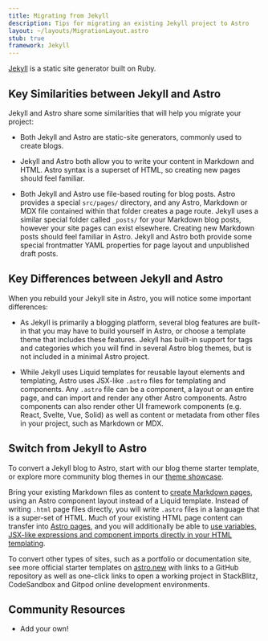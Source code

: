 ```yaml
---
title: Migrating from Jekyll
description: Tips for migrating an existing Jekyll project to Astro
layout: ~/layouts/MigrationLayout.astro
stub: true
framework: Jekyll
---
```


[Jekyll](https://jekyllrb.com) is a static site generator built on Ruby.

## Key Similarities between Jekyll and Astro

Jekyll and Astro share some similarities that will help you migrate your project:

- Both Jekyll and Astro are static-site generators, commonly used to create blogs.

- Jekyll and Astro both allow you to write your content in Markdown and HTML. Astro syntax is a superset of HTML, so creating new pages should feel familiar.

- Both Jekyll and Astro use file-based routing for blog posts. Astro provides a special `src/pages/` directory, and any Astro, Markdown or MDX file contained within that folder creates a page route. Jekyll uses a similar special folder called `_posts/` for your Markdown blog posts, however your site pages can exist elsewhere. Creating new Markdown posts should feel familiar in Astro. Jekyll and Astro both provide some special frontmatter YAML properties for page layout and unpublished draft posts.


## Key Differences between Jekyll and Astro

When you rebuild your Jekyll site in Astro, you will notice some important differences:

- As Jekyll is primarily a blogging platform, several blog features are built-in that you may have to build yourself in Astro, or choose a template theme that includes these features. Jekyll has built-in support for tags and categories which you will find in several Astro blog themes, but is not included in a minimal Astro project.

- While Jekyll uses Liquid templates for reusable layout elements and templating, Astro uses JSX-like `.astro` files for templating and components. Any `.astro` file can be a component, a layout or an entire page, and can import and render any other Astro components. Astro components can also render other UI framework components (e.g. React, Svelte, Vue, Solid) as well as content or metadata from other files in your project, such as Markdown or MDX.


## Switch from Jekyll to Astro

To convert a Jekyll blog to Astro, start with our blog theme starter template, or explore more community blog themes in our [theme showcase](https://astro.build/themes/). 

Bring your existing Markdown files as content to [create Markdown pages](/en/guides/markdown-content/), using an Astro component layout instead of a Liquid template. Instead of writing `.html` page files directly, you will write `.astro` files in a language that is a super-set of HTML. Much of your existing HTML page content can transfer into [Astro pages](/en/core-concepts/astro-pages/), and you will additionally be able to [use variables, JSX-like expressions and component imports directly in your HTML templating](/en/core-concepts/astro-components/#jsx-like-expressions).

To convert other types of sites, such as a portfolio or documentation site, see more official starter templates on [astro.new](https://astro.new) with links to a GitHub repository as well as one-click links to open a working project in StackBlitz, CodeSandbox and Gitpod online development environments.

## Community Resources

- Add your own!